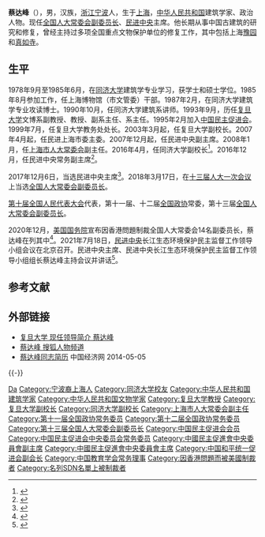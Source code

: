 {{Infobox officeholder
| name        = 蔡达峰
| other names = 
| image       = Cai Dafeng.jpg
| caption     = 
| office      = [[中国民主促进会中央委员会|中国民主促进会中央委员会]]主席
| term_start  = 2017年12月6日
| term_end    = 
| predecessor = [[严隽琪|严隽琪]]
| successor   = 
|office1 = [[全国人民代表大会常务委员会副委员长|全国人民代表大会常务委员会副委员长]]
|term_start1 = 2018年3月17日
|term_end1 = 
| alongside1 = 
| 1blankname1        = 主席
| 1namedata1         = [[栗战书|栗战书]]
| birth_date  = {{Birth date and age|1960|6|13}}
| birth_place = {{PRC}}[[上海市|上海市]]
| death_date  = 
| death_place = 
| party       = [[中国民主促进会|中国民主促进会]]
| spouse      = 
| children    = 
| alma_mater  = [[同济大学|同济大学]]
| profession  = 
}}
'''蔡达峰'''（{{bd|1960年|6月13日||}}），男，汉族，[[浙江省|浙江]][[宁波市|宁波]]人，生于[[上海市|上海]]，[[中华人民共和国|中华人民共和国]]建筑学家、政治人物。现任[[全国人大常委会副委员长|全国人大常委会副委员长]]、[[民进中央|民进中央]]主席。他长期从事中国古建筑的研究和修复，曾经主持过多项全国重点文物保护单位的修复工作，其中包括上海[[豫园|豫园]]和[[真如寺_(上海)|真如寺]]。

== 生平 ==
1978年9月至1985年6月，在[[同济大学|同济大学]]建筑学专业学习，获学士和硕士学位。1985年8月参加工作，任上海博物馆（市文管委）干部。1987年2月，在同济大学建筑学专业攻读博士。1990年10月，任同济大学建筑系讲师。1993年9月，历任[[复旦大学|复旦大学]]文博系副教授、教授、副系主任、系主任。1995年2月加入[[中国民主促进会|中国民主促进会]]。1999年7月，任复旦大学教务处处长。2003年3月起，任复旦大学副校长。2007年4月起，任民进上海市委主委。2007年12月起，任民进中央副主席。2008年1月，任[[上海市人民代表大會常務委員會|上海市人大常委会]]副主任。2016年4月，任同济大学副校长<ref>{{cite web|url=http://district.ce.cn/newarea/sddy/201605/03/t20160503_11159558.shtml|title=蔡达峰任同济大学副校长|accessdate=2016-12-16|date=2016-05-03|publisher=中国经济网|archive-date=2016-12-20|archive-url=https://web.archive.org/web/20161220173502/http://district.ce.cn/newarea/sddy/201605/03/t20160503_11159558.shtml|dead-url=no}}</ref>。2016年12月，任民进中央常务副主席<ref>{{cite web|url=http://www.thepaper.cn/newsDetail_forward_1581937|title=罗富和任民进中央第一副主席，蔡达峰任常务副主席|accessdate=2016-12-17|date=2016-12-17|publisher=澎湃新闻|archive-date=2016-12-20|archive-url=https://web.archive.org/web/20161220163926/http://www.thepaper.cn/newsDetail_forward_1581937|dead-url=no}}</ref>。

2017年12月6日，当选民进中央主席<ref>{{cite web|url=http://finance.ifeng.com/a/20171206/15846373_0.shtml|title=蔡达峰任民进中央主席|accessdate=2018-03-18|date=2017-12-06|publisher=凤凰网|archive-date=2017-12-06|archive-url=https://web.archive.org/web/20171206160642/http://finance.ifeng.com/a/20171206/15846373_0.shtml|dead-url=no}}</ref>。2018年3月17日，在[[第十三届全国人民代表大会|十三届人大一次会议]]上当选[[全国人民代表大会常务委员会副委员长|全国人大常委会副委员长]]。

[[第十届全国人民代表大会|第十届全国人民代表大会]]代表，第十一届、十二届[[中国人民政治协商会议全国委员会|全国政协]]常委，第十三届[[全国人民代表大会常务委员会副委员长|全国人大常委会副委员长]]。

2020年12月，[[美国国务院|美国国务院]]宣布因香港問題制裁全国人大常委会14名副委员长，蔡达峰在列其中<ref>{{cite news |title=美国宣布对十四名中共全国人大副委员长实施新一轮制裁 |url=https://www.voachinese.com/a/us-sanctions-chinese-officials-20201208/5690490.html |accessdate=2020-12-07 |agency=美国之音 |date=2020-12-08 |archive-date=2020-12-08 |archive-url=https://web.archive.org/web/20201208075513/https://www.voachinese.com/a/us-sanctions-chinese-officials-20201208/5690490.html |dead-url=no }}</ref>。2021年7月18日，[[中国民主促进会中央委员会|民进中央]]长江生态环境保护民主监督工作领导小组会议在北京召开。民进中央主席、民进中央长江生态环境保护民主监督工作领导小组组长蔡达峰主持会议并讲话<ref>{{Cite web|title=民进中央长江生态环境保护民主监督工作领导小组会议召开-中新网|url=http://www.chinanews.com/gn/2021/07-19/9523147.shtml|access-date=2021-07-19|work=www.chinanews.com|archive-date=2021-07-24|archive-url=https://web.archive.org/web/20210724064203/https://www.chinanews.com/gn/2021/07-19/9523147.shtml|dead-url=no}}</ref>。

== 参考文献 ==
{{Reflist|30em}}

== 外部链接 ==
* [https://web.archive.org/web/20120509032825/http://fudan.edu.cn/new_genview/now_caidafeng.htm 复旦大学 现任领导简介 蔡达峰]
* [https://web.archive.org/web/20070823073128/http://index.learning.sohu.com/person/plist-3452.html 蔡达峰 搜狐人物频道]
* [http://district.ce.cn/zt/rwk/sf/sh/rs/201303/04/t20130304_24164839.shtml 蔡达峰同志简历]{{Wayback|url=http://district.ce.cn/zt/rwk/sf/sh/rs/201303/04/t20130304_24164839.shtml |date=20140505044243 }} 中国经济网 2014-05-05

{{-}}
{{start box}}
{{s-ppo}}
{{s-before|[[严隽琪|严隽琪]]}}
{{s-title|[[中国民主促进会中央委员会|中国民主促进会中央委员会]]主席|2017年12月－}}
{{s-inc}}
{{s-before|[[罗富和|罗富和]]}}
{{s-title|[[中国民主促进会中央委员会|中国民主促进会中央委员会]]常务副主席|2016年12月－2017年12月}}
{{s-after|[[刘新成|刘新成]]}}
{{s-before|[[严隽琪|严隽琪]]}}
{{s-title|[[中国民主促进会上海市委员会|中国民主促进会上海市委员会]]主任委员|2007年4月－2017年12月}}
{{s-after|[[黄震_(动力机械工程专家)|黄震]]}}
{{end box}}

{{党和国家领导人}}
{{全国人大常委会副委员长}}
{{Navboxes 
| title  = 蔡达峰在[[中国教育学会|中国教育学会]]的职务
| list1  =
{{中国教育学会第六届理事会}}
}}
{{Navboxes 
| title  = 蔡达峰在[[中国民主促进会|中国民主促进会]]的职务
| list1  =
{{中国民主促进会第十二届中央委员会}}
{{中国民主促进会第十三届中央委员会}}
{{中国民主促进会第十四届中央委员会}}
{{中国民主促进会中央主席}}
}}
{{Navboxes 
| title  = 蔡达峰在[[中国和平统一促进会|中国和平统一促进会]]的职务
| list1  =
{{中国和平统一促进会第九届理事会}}
}}

{{Authority control}}
{{DEFAULTSORT:Cai蔡}}
[[Category:蔡姓|Da]]
[[Category:宁波裔上海人|Category:宁波裔上海人]]
[[Category:同济大学校友|Category:同济大学校友]]
[[Category:中华人民共和国建筑学家|Category:中华人民共和国建筑学家]]
[[Category:中华人民共和国文物学家|Category:中华人民共和国文物学家]]
[[Category:复旦大学教授|Category:复旦大学教授]]
[[Category:复旦大学副校长|Category:复旦大学副校长]]
[[Category:同济大学副校长|Category:同济大学副校长]]
[[Category:上海市人大常委会副主任|Category:上海市人大常委会副主任]]
[[Category:第十一届全国政协常务委员|Category:第十一届全国政协常务委员]]
[[Category:第十二届全国政协常务委员|Category:第十二届全国政协常务委员]]
[[Category:第十三届全国人大常委会副委员长|Category:第十三届全国人大常委会副委员长]]
[[Category:中国民主促进会会员|Category:中国民主促进会会员]]
[[Category:中国民主促进会中央委员会常务委员|Category:中国民主促进会中央委员会常务委员]]
[[Category:中國民主促進會中央委員會副主席|Category:中國民主促進會中央委員會副主席]]
[[Category:中國民主促進會中央委員會主席|Category:中國民主促進會中央委員會主席]]
[[Category:中国和平统一促进会副会长|Category:中国和平统一促进会副会长]]
[[Category:中国教育学会常务理事|Category:中国教育学会常务理事]]
[[Category:因香港問題而被美國制裁者|Category:因香港問題而被美國制裁者]]
[[Category:名列SDN名單上被制裁者|Category:名列SDN名單上被制裁者]]